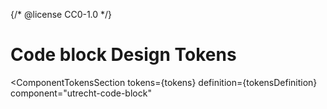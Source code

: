 {/* @license CC0-1.0 */}


<Meta id="css-code-block--design-tokens" title="CSS Component/Code block/Design Tokens" />

# Code block Design Tokens

<ComponentTokensSection
  tokens={tokens}
  definition={tokensDefinition}
  component="utrecht-code-block"
></ComponentTokensSection>

